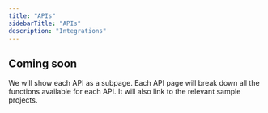 ```yaml
---
title: "APIs"
sidebarTitle: "APIs"
description: "Integrations"
---
```


## Coming soon

We will show each API as a subpage. Each API page will break down all the functions available for each API. It will also link to the relevant sample projects.
